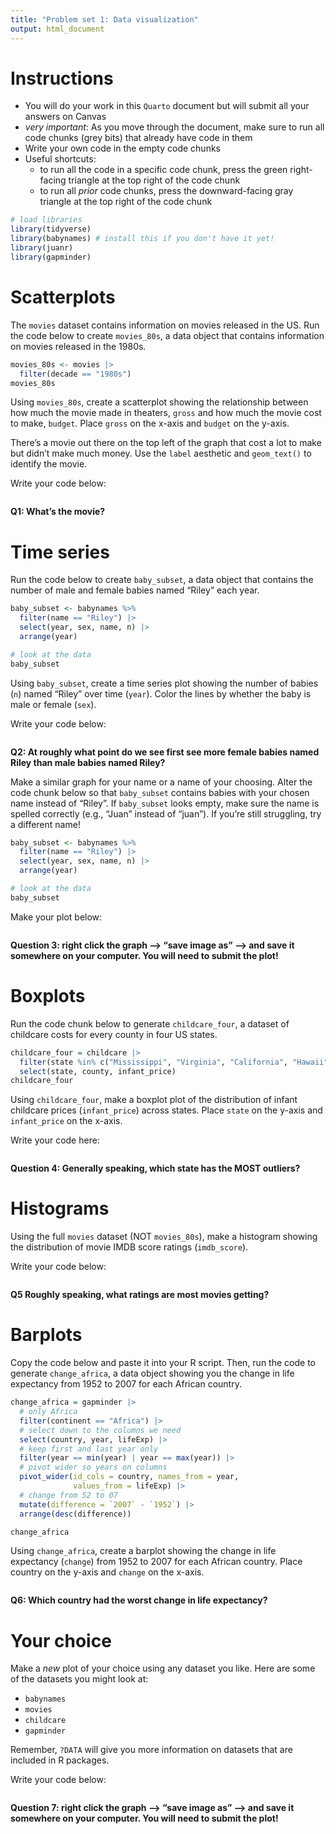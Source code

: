 ```yaml
---
title: "Problem set 1: Data visualization"
output: html_document
---
```



# Instructions


- You will do your work in this `Quarto` document but will submit all your answers on Canvas
- *very important*: As you move through the document, make sure to run all code chunks (grey bits) that already have code in them
- Write your own code in the empty code chunks
- Useful shortcuts: 
    - to run all the code in a specific code chunk, press the green right-facing triangle at the top right of the code chunk
    - to run all *prior* code chunks, press the downward-facing gray triangle at the top right of the code chunk




```r
# load libraries
library(tidyverse)
library(babynames) # install this if you don't have it yet!
library(juanr)
library(gapminder)
```



# Scatterplots


The `movies` dataset contains information on movies released in the US. Run the code below to create `movies_80s`, a data object that contains information on movies released in the 1980s.

```r
movies_80s <- movies |> 
  filter(decade == "1980s")
movies_80s
```

Using `movies_80s`, create a scatterplot showing the relationship between how much the movie made in theaters, `gross` and how much the movie cost to make, `budget`. Place `gross` on the x-axis and `budget` on the y-axis.

There's a movie out there on the top left of the graph that cost a lot to make but didn't make much money. Use the `label` aesthetic and `geom_text()` to identify the movie.

Write your code below:

```r


```

**Q1: What's the movie?**



# Time series


Run the code below to create `baby_subset`, a data object that contains the number of male and female babies named "Riley" each year. 

```r
baby_subset <- babynames %>%
  filter(name == "Riley") |> 
  select(year, sex, name, n) |> 
  arrange(year)

# look at the data
baby_subset
```

Using `baby_subset`, create a time series plot showing the number of babies (`n`) named "Riley" over time (`year`). Color the lines by whether the baby is male or female (`sex`). 


Write your code below:


```r


```

**Q2: At roughly what point do we see first see more female babies named Riley than male babies named Riley?**


Make a similar graph for your name or a name of your choosing. Alter the code chunk below so that `baby_subset` contains babies with your chosen name instead of "Riley". If `baby_subset` looks empty, make sure the name is spelled correctly (e.g., "Juan" instead of "juan"). If you're still struggling, try a different name!


```r
baby_subset <- babynames %>%
  filter(name == "Riley") |> 
  select(year, sex, name, n) |> 
  arrange(year)

# look at the data
baby_subset
```


Make your plot below:

```r

```


**Question 3: right click the graph --> "save image as" --> and save it somewhere on your computer. You will need to submit the plot!**



# Boxplots


Run the code chunk below to generate `childcare_four`, a dataset of childcare costs for every county in four US states.


```r
childcare_four = childcare |> 
  filter(state %in% c("Mississippi", "Virginia", "California", "Hawaii")) |> 
  select(state, county, infant_price)
childcare_four
```



Using `childcare_four`, make a boxplot plot of the distribution of infant childcare prices (`infant_price`) across states. Place `state` on the y-axis and `infant_price` on the x-axis.

Write your code here:

```r

```


**Question 4: Generally speaking, which state has the MOST outliers?**


# Histograms


Using the full `movies` dataset (NOT `movies_80s`), make a histogram showing the distribution of movie IMDB score ratings (`imdb_score`).

Write your code below:

```r

```

**Q5 Roughly speaking, what ratings are most movies getting?**



# Barplots


Copy the code below and paste it into your R script. Then, run the code to generate `change_africa`, a data object showing you the change in life expectancy from 1952 to 2007 for each African country. 


```r
change_africa = gapminder |> 
  # only Africa
  filter(continent == "Africa") |> 
  # select down to the columns we need
  select(country, year, lifeExp) |> 
  # keep first and last year only
  filter(year == min(year) | year == max(year)) |> 
  # pivot wider so years on columns
  pivot_wider(id_cols = country, names_from = year, 
              values_from = lifeExp) |> 
  # change from 52 to 07
  mutate(difference = `2007` - `1952`) |> 
  arrange(desc(difference))

change_africa
```


Using `change_africa`, create a barplot showing the change in life expectancy (`change`) from 1952 to 2007 for each African country. Place country on the y-axis and `change` on the x-axis. 


```r


```

**Q6: Which country had the worst change in life expectancy?**



# Your choice


Make a *new* plot of your choice using any dataset you like. Here are some of the datasets you might look at: 

- `babynames`
- `movies`
- `childcare`
- `gapminder`

Remember, `?DATA` will give you more information on datasets that are included in R packages.


Write your code below:

```r


```


**Question 7: right click the graph --> "save image as" --> and save it somewhere on your computer. You will need to submit the plot!**


